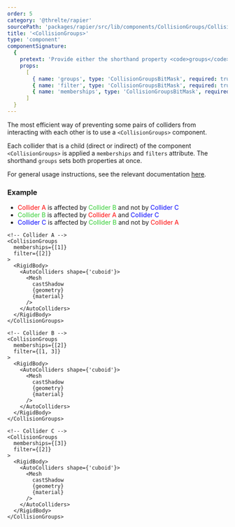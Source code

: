 ```yaml
---
order: 5
category: '@threlte/rapier'
sourcePath: 'packages/rapier/src/lib/components/CollisionGroups/CollisionGroups.svelte'
title: '<CollisionGroups>'
type: 'component'
componentSignature:
  {
    pretext: 'Provide either the shorthand property <code>groups</code> to set both <code>memberships</code> and <code>filter</code> to the same value or set them up individually.',
    props:
      [
        { name: 'groups', type: 'CollisionGroupsBitMask', required: true },
        { name: 'filter', type: 'CollisionGroupsBitMask', required: true },
        { name: 'memberships', type: 'CollisionGroupsBitMask', required: true }
      ]
  }
---
```



The most efficient way of preventing some pairs of colliders from interacting with each other is to use a `<CollisionGroups>` component.

Each collider that is a child (direct or indirect) of the component `<CollisionGroups>` is applied a `memberships` and `filters` attribute. The shorthand `groups` sets both properties at once.

For general usage instructions, see the relevant documentation [here](https://rapier.rs/docs/user_guides/javascript/colliders#collision-groups-and-solver-groups).

### Example

- <span style="color: red">Collider A</span> is affected by <span style="color: limegreen">
  	Collider B
  </span> and not by <span style="color: blue">Collider C</span>
- <span style="color: limegreen">Collider B</span> is affected by <span style="color: red">
  	Collider A
  </span> and <span style="color: blue">Collider C</span>
- <span style="color: blue">Collider C</span> is affected by <span style="color: limegreen">
  	Collider B
  </span> and not by <span style="color: red">Collider A</span>

<Example path="rapier/collision-groups" />

```svelte
<!-- Collider A -->
<CollisionGroups
  memberships={[1]}
  filter={[2]}
>
  <RigidBody>
    <AutoColliders shape={'cuboid'}>
      <Mesh
        castShadow
        {geometry}
        {material}
      />
    </AutoColliders>
  </RigidBody>
</CollisionGroups>

<!-- Collider B -->
<CollisionGroups
  memberships={[2]}
  filter={[1, 3]}
>
  <RigidBody>
    <AutoColliders shape={'cuboid'}>
      <Mesh
        castShadow
        {geometry}
        {material}
      />
    </AutoColliders>
  </RigidBody>
</CollisionGroups>

<!-- Collider C -->
<CollisionGroups
  memberships={[3]}
  filter={[2]}
>
  <RigidBody>
    <AutoColliders shape={'cuboid'}>
      <Mesh
        castShadow
        {geometry}
        {material}
      />
    </AutoColliders>
  </RigidBody>
</CollisionGroups>
```
